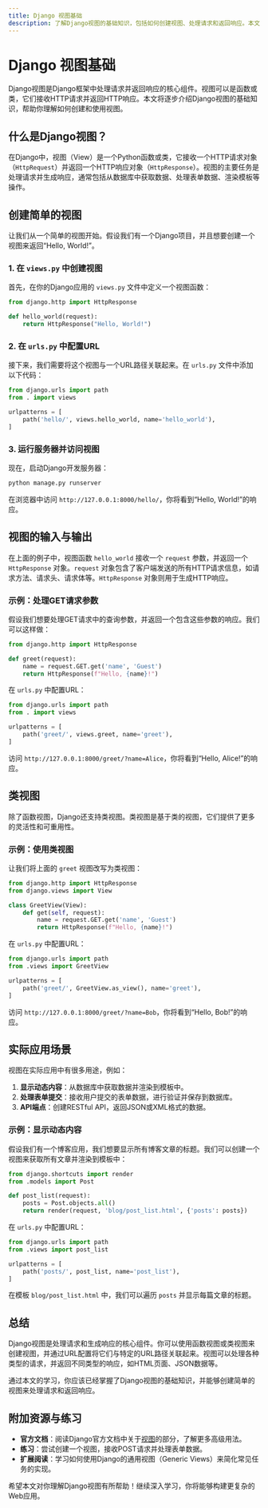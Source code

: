 ```yaml
---
title: Django 视图基础
description: 了解Django视图的基础知识，包括如何创建视图、处理请求和返回响应。本文适合初学者，包含代码示例和实际案例。
---
```


# Django 视图基础

Django视图是Django框架中处理请求并返回响应的核心组件。视图可以是函数或类，它们接收HTTP请求并返回HTTP响应。本文将逐步介绍Django视图的基础知识，帮助你理解如何创建和使用视图。

## 什么是Django视图？

在Django中，视图（View）是一个Python函数或类，它接收一个HTTP请求对象（`HttpRequest`）并返回一个HTTP响应对象（`HttpResponse`）。视图的主要任务是处理请求并生成响应，通常包括从数据库中获取数据、处理表单数据、渲染模板等操作。

## 创建简单的视图

让我们从一个简单的视图开始。假设我们有一个Django项目，并且想要创建一个视图来返回“Hello, World!”。

### 1. 在 `views.py` 中创建视图

首先，在你的Django应用的 `views.py` 文件中定义一个视图函数：

```python
from django.http import HttpResponse

def hello_world(request):
    return HttpResponse("Hello, World!")
```

### 2. 在 `urls.py` 中配置URL

接下来，我们需要将这个视图与一个URL路径关联起来。在 `urls.py` 文件中添加以下代码：

```python
from django.urls import path
from . import views

urlpatterns = [
    path('hello/', views.hello_world, name='hello_world'),
]
```

### 3. 运行服务器并访问视图

现在，启动Django开发服务器：

```bash
python manage.py runserver
```

在浏览器中访问 `http://127.0.0.1:8000/hello/`，你将看到“Hello, World!”的响应。

## 视图的输入与输出

在上面的例子中，视图函数 `hello_world` 接收一个 `request` 参数，并返回一个 `HttpResponse` 对象。`request` 对象包含了客户端发送的所有HTTP请求信息，如请求方法、请求头、请求体等。`HttpResponse` 对象则用于生成HTTP响应。

### 示例：处理GET请求参数

假设我们想要处理GET请求中的查询参数，并返回一个包含这些参数的响应。我们可以这样做：

```python
from django.http import HttpResponse

def greet(request):
    name = request.GET.get('name', 'Guest')
    return HttpResponse(f"Hello, {name}!")
```

在 `urls.py` 中配置URL：

```python
from django.urls import path
from . import views

urlpatterns = [
    path('greet/', views.greet, name='greet'),
]
```

访问 `http://127.0.0.1:8000/greet/?name=Alice`，你将看到“Hello, Alice!”的响应。

## 类视图

除了函数视图，Django还支持类视图。类视图是基于类的视图，它们提供了更多的灵活性和可重用性。

### 示例：使用类视图

让我们将上面的 `greet` 视图改写为类视图：

```python
from django.http import HttpResponse
from django.views import View

class GreetView(View):
    def get(self, request):
        name = request.GET.get('name', 'Guest')
        return HttpResponse(f"Hello, {name}!")
```

在 `urls.py` 中配置URL：

```python
from django.urls import path
from .views import GreetView

urlpatterns = [
    path('greet/', GreetView.as_view(), name='greet'),
]
```

访问 `http://127.0.0.1:8000/greet/?name=Bob`，你将看到“Hello, Bob!”的响应。

## 实际应用场景

视图在实际应用中有很多用途，例如：

1. **显示动态内容**：从数据库中获取数据并渲染到模板中。
2. **处理表单提交**：接收用户提交的表单数据，进行验证并保存到数据库。
3. **API端点**：创建RESTful API，返回JSON或XML格式的数据。

### 示例：显示动态内容

假设我们有一个博客应用，我们想要显示所有博客文章的标题。我们可以创建一个视图来获取所有文章并渲染到模板中：

```python
from django.shortcuts import render
from .models import Post

def post_list(request):
    posts = Post.objects.all()
    return render(request, 'blog/post_list.html', {'posts': posts})
```

在 `urls.py` 中配置URL：

```python
from django.urls import path
from .views import post_list

urlpatterns = [
    path('posts/', post_list, name='post_list'),
]
```

在模板 `blog/post_list.html` 中，我们可以遍历 `posts` 并显示每篇文章的标题。

## 总结

Django视图是处理请求和生成响应的核心组件。你可以使用函数视图或类视图来创建视图，并通过URL配置将它们与特定的URL路径关联起来。视图可以处理各种类型的请求，并返回不同类型的响应，如HTML页面、JSON数据等。

通过本文的学习，你应该已经掌握了Django视图的基础知识，并能够创建简单的视图来处理请求和返回响应。

## 附加资源与练习

- **官方文档**：阅读Django官方文档中关于[视图](https://docs.djangoproject.com/en/stable/topics/http/views/)的部分，了解更多高级用法。
- **练习**：尝试创建一个视图，接收POST请求并处理表单数据。
- **扩展阅读**：学习如何使用Django的通用视图（Generic Views）来简化常见任务的实现。

希望本文对你理解Django视图有所帮助！继续深入学习，你将能够构建更复杂的Web应用。